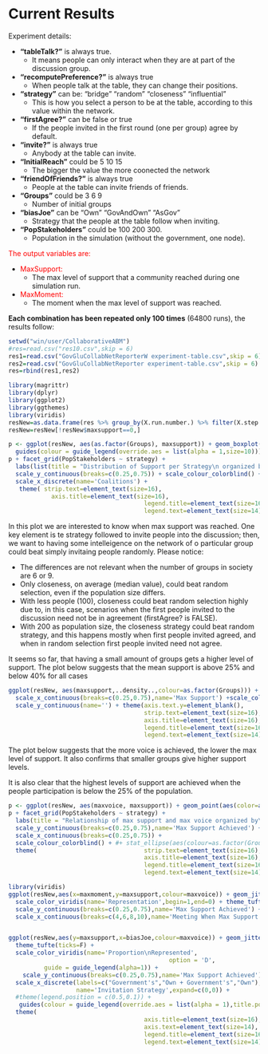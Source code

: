 # Current Results

Experiment details:

* **"tableTalk?"** is always true. 
    + It means people can only interact when they are at part of the discussion group.

* **"recomputePreference?"** is always true
    + When people talk at the table, they can change their positions.
    
* **"strategy"** can be: "bridge" "random" "closeness" "influential"
    + This is how you select a person to be at the table, according to this value within the network.
    
* **"firstAgree?"** can be false or true
    + If the people invited in the first round (one per group) agree by default.
    
* **"invite?"** is always true
    + Anybody at the table can invite.

* **"InitialReach"** could be 5 10 15
    + The bigger the value the more coonected the network
    
* **"friendOfFriends?"** is always true
    + People at the table can invite friends of friends.

* **"Groups"** could be 3 6 9
    + Number of initial groups
    
* **"biasJoe"** can be "Own" "GovAndOwn" "AsGov"
    + Strategy that the people at the table follow when inviting.
    
* **"PopStakeholders"** could be 100 200 300.
    + Population in the simulation (without the government, one node).

<font color="red">The output variables are:</font>

* <font color="red">MaxSupport:</font>
    + The max level of support that a community reached during one simulation run.
    
* <font color="red">MaxMoment:</font>
    + The moment when the max level of support was reached.

**Each combination has been repeated only 100 times** (64800 runs), the results follow:

```r
setwd("win/user/CollaborativeABM")
#res=read.csv("res10.csv",skip = 6)
res1=read.csv("GovGluCollabNetReporterW experiment-table.csv",skip = 6)
res2=read.csv("GovGluCollabNetReporter experiment-table.csv",skip = 6)
res=rbind(res1,res2)

library(magrittr)
library(dplyr)
library(ggplot2)
library(ggthemes)
library(viridis)
resNew=as.data.frame(res %>% group_by(X.run.number.) %>% filter(X.step. == max(X.step.)))
resNew=resNew[!resNew$maxsupport==0,]

```


```r

p <- ggplot(resNew, aes(as.factor(Groups), maxsupport)) + geom_boxplot(outlier.shape = NA) +  geom_jitter(width = 0.7,aes(colour = resNew$firstAgree),alpha=0.1)  + 
  guides(colour = guide_legend(override.aes = list(alpha = 1,size=10)))
p + facet_grid(PopStakeholders ~ strategy) + 
  labs(list(title = "Distribution of Support per Strategy\n organized by Population & Coalitions", x = "Groups", y = "Max Support",colour = "First Agree?")) + theme_tufte(ticks=F) +
  scale_y_continuous(breaks=c(0.25,0.75)) + scale_colour_colorblind() +
  scale_x_discrete(name='Coalitions') +
   theme( strip.text=element_text(size=16),
            axis.title=element_text(size=16),
                                      legend.title=element_text(size=16),
                                      legend.text=element_text(size=14))
```

In this plot we are interested to know when max support was reached. One key element is te strategy followed to invite people into the discussion; then, we want to having some intelleigence on the network of o particular group could beat simply invitaing people randomly. Please notice:

* The differences are not relevant when the number of groups in society are 6 or 9.
* Only closeness, on average (median value), could beat random selection, even if the population size differs.
* With less people (100), closeness could beat random selection highly due to, in this case, scenarios when the first people invited to the discussion need not be in agreement (firstAgree? is FALSE).
* With 200 as population size, the closeness strategy could beat random strategy, and this happens mostly when first people invited agreed, and when in random selection first people invited need not agree.

It seems so far, that having a small amount of groups gets a higher level of support.
The plot below suggests that the mean support is above 25% and below 40% for all cases

```r

ggplot(resNew, aes(maxsupport,..density..,colour=as.factor(Groups))) +  geom_freqpoly(binwidth = 0.0125,) +facet_grid(PopStakeholders ~ strategy) + labs(title = "Distribution (density) of Support organized\n by Strategy, Population & Coalitions",colour="Coalitions") + theme_tufte(ticks=F) +
  scale_x_continuous(breaks=c(0.25,0.75),name='Max Support') +scale_colour_colorblind() +
  scale_y_continuous(name='') + theme(axis.text.y=element_blank(),
                                      strip.text=element_text(size=16),
                                      axis.title=element_text(size=16),
                                      legend.title=element_text(size=16),
                                      legend.text=element_text(size=14))
```


The plot below suggests that the more voice is achieved, the lower the max level of support. It also confirms that smaller groups give higher support levels.

It is also clear that the highest levels of support are achieved when the people participation is below the 25% of the population.

```r
p <- ggplot(resNew, aes(maxvoice, maxsupport)) + geom_point(aes(color=as.factor(Groups)),alpha = 0.3,position = "jitter")
p + facet_grid(PopStakeholders ~ strategy) + 
  labs(title = "Relationship of max support and max voice organized by\n  inviting strategy, population, & number of coalitions",x="Representation level when max support achieved",y="max level of support achieved", colour="Coalitions") + guides(colour = guide_legend(override.aes = list(alpha = 1,size=10))) + theme_tufte(ticks=F) + 
  scale_y_continuous(breaks=c(0.25,0.75),name='Max Support Achieved') +
  scale_x_continuous(breaks=c(0.25,0.75)) +
  scale_colour_colorblind() + #+ stat_ellipse(aes(colour=as.factor(Groups)))+     
  theme(                              strip.text=element_text(size=16),
                                      axis.title=element_text(size=16),
                                      legend.title=element_text(size=16),
                                      legend.text=element_text(size=14))

```

```r
library(viridis)
ggplot(resNew,aes(x=maxmoment,y=maxsupport,colour=maxvoice)) + geom_jitter() + 
  scale_color_viridis(name='Representation',begin=1,end=0) + theme_tufte(ticks=F) + 
  scale_y_continuous(breaks=c(0.25,0.75),name='Max Support Achieved') +
  scale_x_continuous(breaks=c(4,6,8,10),name='Meeting When Max Support Achieved')


ggplot(resNew,aes(y=maxsupport,x=biasJoe,colour=maxvoice)) + geom_jitter(alpha=0.2)+ 
  theme_tufte(ticks=F) +
  scale_color_viridis(name='Proportion\nRepresented',
                                             option = 'D',
          guide = guide_legend(alpha=1)) +
    scale_y_continuous(breaks=c(0.25,0.75),name='Max Support Achieved') +
  scale_x_discrete(labels=c("Government's","Own + Government's","Own"),
                   name='Invitation Strategy',expand=c(0,0)) +
  #theme(legend.position = c(0.5,0.1)) +
   guides(colour = guide_legend(override.aes = list(alpha = 1),title.position='top'))+
  theme(                             
                                      axis.title=element_text(size=16),
                                      axis.text=element_text(size=14),
                                      legend.title=element_text(size=16),
                                      legend.text=element_text(size=14))

```
